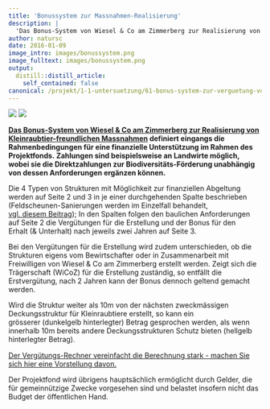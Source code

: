 ```yaml
---
title: 'Bonussystem zur Massnahmen-Realisierung'
description: |
  'Das Bonus-System von Wiesel & Co am Zimmerberg zur Realisierung von Kleinraubtier-freundlichen Massnahmen definiert eingangs die Rahmenbedingungen für eine finanzielle Unterstützung im Rahmen des Projektfonds.  Zahlungen sind beispielsweise an Landwirte möglich, wobei sie die Direktzahlungen zur Biodiversitäts-Förderung unabhängig von dessen Anforderungen ergänzen können.'
author: natursc
date: 2016-01-09
image_intro: images/bonussystem.png
image_fulltext: images/bonussystem.png
output:
  distill::distill_article:
    self_contained: false
canonical: /projekt/1-1-untersuetzung/61-bonus-system-zur-verguetung-von-massnahmen
---
```


![](images/bonussystem.png) <!--image_intro-->
![](images/bonussystem.png) <!--image_fulltext-->

**[Das Bonus-System von Wiesel & Co am Zimmerberg zur Realisierung von
Kleinraubtier-freundlichen
Massnahmen](images/dokumente/Bonussystem_WiCoZ.pdf) definiert
eingangs die Rahmenbedingungen für eine finanzielle Unterstützung im
Rahmen des Projektfonds. Zahlungen sind beispielsweise an Landwirte
möglich, wobei sie die Direktzahlungen zur Biodiversitäts-Förderung
unabhängig von dessen Anforderungen ergänzen können.**

Die 4 Typen von Strukturen mit Möglichkeit zur finanziellen Abgeltung
werden auf Seite 2 und 3 in je einer durchgehenden Spalte beschrieben
(Feldscheunen-Sanierungen werden im Einzelfall behandelt,
[vgl. diesem Beitrag](http://wieselundco.ch/projekt/massnahmen/62-wir-unterstuetzen-die-instanstellung-von-feldscheunen));
In den Spalten folgen den baulichen Anforderungen auf Seite 2 die
Vergütungen für die Erstellung und der Bonus für den Erhalt (&
Unterhalt) nach jeweils zwei Jahren auf Seite 3.

Bei den Vergütungen für die Erstellung wird zudem unterschieden, ob die
Strukturen eigens vom Bewirtschafter oder in Zusammenarbeit mit
Freiwilligen von Wiesel & Co am Zimmerberg erstellt werden. Zeigt sich
die Trägerschaft (WiCoZ) für die Erstellung zuständig, so entfällt die
Erstvergütung, nach 2 Jahren kann der Bonus dennoch geltend gemacht
werden.

Wird die Struktur weiter als 10m von der nächsten zweckmässigen
Deckungsstruktur für Kleinraubtiere erstellt, so kann ein
grösserer (dunkelgelb hinterlegter) Betrag gesprochen werden, als wenn
innerhalb 10m bereits andere Deckungsstrukturen Schutz bieten (hellgelb
hinterlegter Betrag)<span
style="font-size: 12.16px; line-height: 1.3em;">.</span>

[Der Vergütungs-Rechner vereinfacht die Berechnung stark - machen Sie
sich hier eine Vorstellung
davon.](images/dokumente/Verguetungs-Rechner_web.xlsx) 

Der Projektfond wird übrigens hauptsächlich ermöglicht durch Gelder, die
für gemeinnützige Zwecke vorgesehen sind und belastet insofern nicht das
Budget der öffentlichen Hand.

<!--http://wieselundco.ch/projekt/1-1-untersuetzung/61-bonus-system-zur-verguetung-von-massnahmen-->
